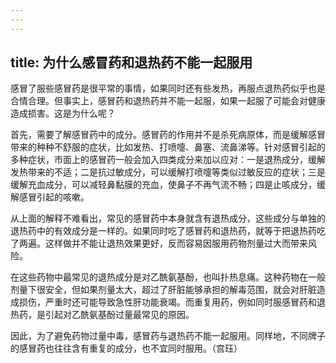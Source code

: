 ```yaml
---
---
---
```

title: 为什么感冒药和退热药不能一起服用
---






感冒了服些感冒药是很平常的事情，如果同时还有些发热，再服点退热药似乎也是合情合理。但事实上，感冒药和退热药并不能一起服，如果一起服了可能会对健康造成损害。这是为什么呢？

首先，需要了解感冒药中的成分。感冒药的作用并不是杀死病原体，而是缓解感冒带来的种种不舒服的症状，比如发热、打喷嚏、鼻塞、流鼻涕等。针对感冒引起的多种症状，市面上的感冒药一般会加入四类成分来加以应对：一是退热成分，缓解发热带来的不适；二是抗过敏成分，可以缓解打喷嚏等类似过敏反应的症状；三是缓解充血成分，可以减轻鼻黏膜的充血，使鼻子不再气流不畅；四是止咳成分，缓解感冒引起的咳嗽。

从上面的解释不难看出，常见的感冒药中本身就含有退热成分，这些成分与单独的退热药中的有效成分是一样的。如果同时吃了感冒药和退热药，就等于把退热药吃了两遍。这样做并不能让退热效果更好，反而容易因服用药物剂量过大而带来风险。

在这些药物中最常见的退热成分是对乙酰氨基酚，也叫扑热息痛。这种药物在一般剂量下很安全，但如果剂量太大，超过了肝脏能够承担的解毒范围，就会对肝脏造成损伤，严重时还可能导致急性肝功能衰竭。而重复用药，例如同时服感冒药和退热药，是引起对乙酰氨基酚过量最常见的原因。

因此，为了避免药物过量中毒，感冒药与退热药不能一起服用。同样地，不同牌子的感冒药也往往含有重复的成分，也不宜同时服用。（宫珏）
